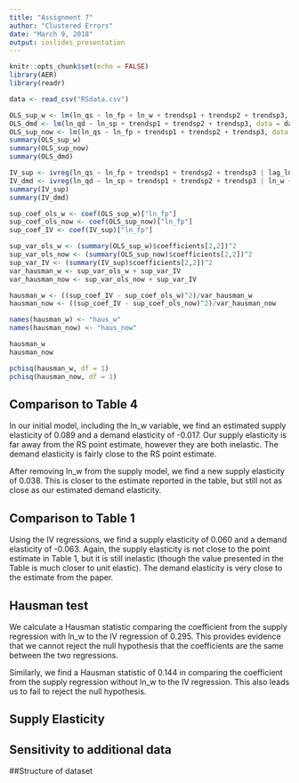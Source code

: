 ```yaml
---
title: "Assignment 7"
author: "Clustered Errors"
date: "March 9, 2018"
output: ioslides_presentation
---
```


```r
knitr::opts_chunk$set(echo = FALSE)
library(AER)
library(readr)
```

```r
data <- read_csv("RSdata.csv")
```

```r
OLS_sup_w <- lm(ln_qs ~ ln_fp + ln_w + trendsp1 + trendsp2 + trendsp3, data = data)
OLS_dmd <- lm(ln_qd ~ ln_sp + trendsp1 + trendsp2 + trendsp3, data = data)
OLS_sup_now <- lm(ln_qs ~ ln_fp + trendsp1 + trendsp2 + trendsp3, data = data)
summary(OLS_sup_w)
summary(OLS_sup_now)
summary(OLS_dmd)
```

```r
IV_sup <- ivreg(ln_qs ~ ln_fp + trendsp1 + trendsp2 + trendsp3 | lag_ln_w + trendsp1 + trendsp2 + trendsp3, data = data)
IV_dmd <- ivreg(ln_qd ~ ln_sp + trendsp1 + trendsp2 + trendsp3 | ln_w + trendsp1 + trendsp2 + trendsp3, data = data)
summary(IV_sup)
summary(IV_dmd)
```

```r
sup_coef_ols_w <- coef(OLS_sup_w)["ln_fp"]
sup_coef_ols_now <- coef(OLS_sup_now)["ln_fp"]
sup_coef_IV <- coef(IV_sup)["ln_fp"]

sup_var_ols_w <- (summary(OLS_sup_w)$coefficients[2,2])^2
sup_var_ols_now <- (summary(OLS_sup_now)$coefficients[2,2])^2
sup_var_IV <- (summary(IV_sup)$coefficients[2,2])^2
var_hausman_w <- sup_var_ols_w + sup_var_IV
var_hausman_now <- sup_var_ols_now + sup_var_IV

hausman_w <- ((sup_coef_IV - sup_coef_ols_w)^2)/var_hausman_w
hausman_now <- ((sup_coef_IV - sup_coef_ols_now)^2)/var_hausman_now

names(hausman_w) <- "haus_w"
names(hausman_now) <- "haus_now"

hausman_w
hausman_now

pchisq(hausman_w, df = 1)
pchisq(hausman_now, df = 1)
```


## Comparison to Table 4
In our initial model, including the ln_w variable, we find an estimated supply elasticity of 0.089 and a demand elasticity of -0.017. Our supply elasticity is far away from the RS point estimate, however they are both inelastic. The demand elasticity is fairly close to the RS point estimate. 

After removing ln_w from the supply model, we find a new supply elasticity of 0.038. This is closer to the estimate reported in the table, but still not as close as our estimated demand elasticity. 

## Comparison to Table 1
Using the IV regressions, we find a supply elasticity of 0.060 and a demand elasticity of -0.063. Again, the supply elasticity is not close to the point estimate in Table 1, but it is still inelastic (though the value presented in the Table is much closer to unit elastic). The demand elasticity is very close to the estimate from the paper. 

## Hausman test
We calculate a Hausman statistic comparing the coefficient from the supply regression with ln_w to the IV regression of 0.295. This provides evidence that we cannot reject the null hypothesis that the coefficients are the same between the two regressions.

Similarly, we find a Hausman statistic of 0.144 in comparing the coefficient from the supply regression without ln_w to the IV regression. This also leads us to fail to reject the null hypothesis.

## Supply Elasticity


## Sensitivity to additional data


##Structure of dataset


